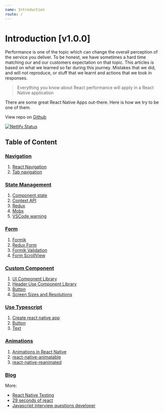 ```yaml
---
name: Introduction
route: /
---
```


# Introduction [v1.0.0]

Performance is one of the topic which can change the overall perception of the service you deliver. 
To be honest, we have sometimes a hard time matching our and our customers expectation on that topic. 
This articles is based on what we learned so far during this journey. 
Mistakes that we did, and will not reproduce, or stuff that we learnt and actions that we took in responses.


> Everything you know about React performance will apply in a React Native application


There are some great React Native Apps out-there. Here is how we try to be one of them.

View repo on [Github](https://github.com/tuantvk/react-native-flawless-ui)

[![Netlify Status](https://api.netlify.com/api/v1/badges/6ef0deff-e983-4e4e-a2be-c48a11970f74/deploy-status)](https://app.netlify.com/sites/react-native-flawless-ui/deploys)


## Table of Content

### [Navigation](/navigation)
1. [React Navigation](/navigation#react-navigation)
2. [Tab navigation](/navigation#tab-navigation)

### [State Management](/state-management)
1. [Component state](/state-management#component-state)
2. [Context API](/state-management#context-api)
3. [Redux](/state-management#redux)
4. [Mobx](/state-management#mobx)
5. [VSCode warning](/state-management#vscode-warning)

### [Form](/form)
1. [Formik](/form#formik)
2. [Redux Form](/form#redux-form)
3. [Formik Validation](/form#formik-validation)
4. [Form ScrollView](/form#form-scrollview)

### [Custom Component](/custom-component)
1. [UI Component Library](/custom-component#ui-component-library)
2. [Header Use Component Library](/custom-component#header-use-component-library)
3. [Button](/custom-component#button)
4. [Screen Sizes and Resolutions](/custom-component#screen-sizes-and-resolutions)

### [Use Typescript](/use-typescript)
1. [Create react native app](/use-typescript#create-react-native-app)
2. [Button](/use-typescript#button)
3. [Text](/use-typescript#text)

### [Animations](/animations)
1. [Animations in React Native](/animations#animations-in-react-native)
2. [react-native-animatable](/animations#react-native-animatable)
3. [react-native-reanimated](/animations#react-native-reanimated)

### [Blog](/blog)


More:

- [React Native Testing](https://github.com/tuantvk/WtfReactNativeTesting)
- [29 seconds of react](https://github.com/tuantvk/29-seconds-of-react)
- [Javascript interview questions developer](https://github.com/tuantvk/javascript-interview-questions-developer)